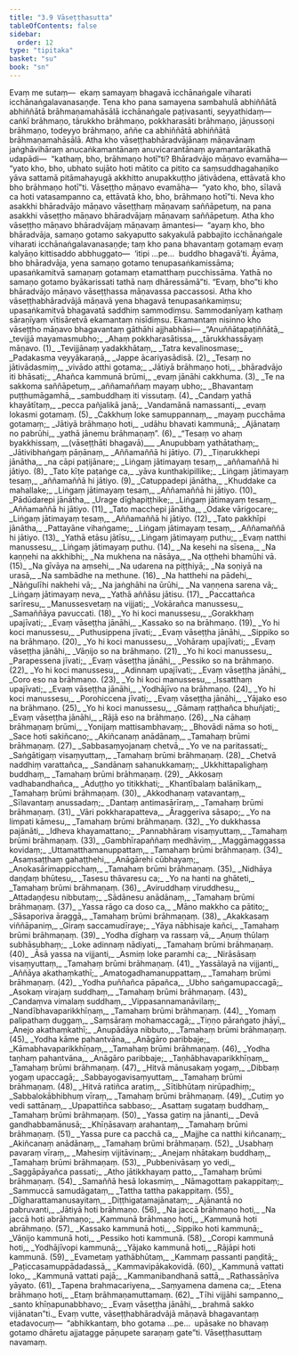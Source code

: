 ```yaml
---
title: "3.9 Vāseṭṭhasutta"
tableOfContents: false
sidebar:
  order: 12
type: "tipitaka"
basket: "su"
book: "sn"
---
```



<DynamicBreadcrumb />

<Paragraph number="716" book="sn">
Evaṃ me sutaṃ—  ekaṃ samayaṃ bhagavā icchānaṅgale viharati icchānaṅgalavanasaṇḍe. Tena kho pana samayena sambahulā abhiññātā abhiññātā brāhmaṇamahāsālā icchānaṅgale paṭivasanti, seyyathidaṃ—  caṅkī brāhmaṇo, tārukkho brāhmaṇo, pokkharasāti brāhmaṇo, jāṇussoṇi brāhmaṇo, todeyyo brāhmaṇo, aññe ca abhiññātā abhiññātā brāhmaṇamahāsālā. Atha kho vāseṭṭhabhāradvājānaṃ māṇavānaṃ jaṅghāvihāraṃ anucaṅkamantānaṃ anuvicarantānaṃ ayamantarākathā udapādi—  “kathaṃ, bho, brāhmaṇo hotī”ti?
</Paragraph>

<Paragraph number="717" book="sn">
Bhāradvājo māṇavo evamāha—  “yato kho, bho, ubhato sujāto hoti mātito ca pitito ca saṃsuddhagahaṇiko yāva sattamā pitāmahayugā akkhitto anupakkuṭṭho jātivādena, ettāvatā kho bho brāhmaṇo hotī”ti.
</Paragraph>

<Paragraph number="718" book="sn">
Vāseṭṭho māṇavo evamāha—  “yato kho, bho, sīlavā ca hoti vatasampanno ca, ettāvatā kho, bho, brāhmaṇo hotī”ti. Neva kho asakkhi bhāradvājo māṇavo vāseṭṭhaṃ māṇavaṃ saññāpetuṃ, na pana asakkhi vāseṭṭho māṇavo bhāradvājaṃ māṇavaṃ saññāpetuṃ.
</Paragraph>

<Paragraph number="719" book="sn">
Atha kho vāseṭṭho māṇavo bhāradvājaṃ māṇavaṃ āmantesi—  “ayaṃ kho, bho bhāradvāja, samaṇo gotamo sakyaputto sakyakulā pabbajito icchānaṅgale viharati icchānaṅgalavanasaṇḍe; taṃ kho pana bhavantaṃ gotamaṃ evaṃ kalyāṇo kittisaddo abbhuggato—  ‘itipi …pe…  buddho bhagavā’ti. Āyāma, bho bhāradvāja, yena samaṇo gotamo tenupasaṅkamissāma; upasaṅkamitvā samaṇaṃ gotamaṃ etamatthaṃ pucchissāma. Yathā no samaṇo gotamo byākarissati tathā naṃ dhāressāmā”ti. “Evaṃ, bho”ti kho bhāradvājo māṇavo vāseṭṭhassa māṇavassa paccassosi.
</Paragraph>

<Paragraph number="720" book="sn">
Atha kho vāseṭṭhabhāradvājā māṇavā yena bhagavā tenupasaṅkamiṃsu; upasaṅkamitvā bhagavatā saddhiṃ sammodiṃsu. Sammodanīyaṃ kathaṃ sāraṇīyaṃ vītisāretvā ekamantaṃ nisīdiṃsu. Ekamantaṃ nisinno kho vāseṭṭho māṇavo bhagavantaṃ gāthāhi ajjhabhāsi—
</Paragraph>

<Division number="600" book="sn" bookNo="18" page="373">

<Paragraph number="721" type="verses" book="sn">
_“Anuññātapaṭiññātā,_  
_tevijjā mayamasmubho;_  
_Ahaṃ pokkharasātissa,_  
_tārukkhassāyaṃ māṇavo. (1)_  

</Paragraph>

</Division>
<Division number="601" book="sn" bookNo="18" page="373">

<Paragraph number="722" type="verses" book="sn">
_Tevijjānaṃ yadakkhātaṃ,_  
_Tatra kevalinosmase;_  
_Padakasma veyyākaraṇā,_  
_Jappe ācariyasādisā. (2)_  

</Paragraph>

</Division>
<Division number="602" book="sn" bookNo="18" page="374">

<Paragraph number="723" type="verses" book="sn">
_Tesaṃ no jātivādasmiṃ,_  
_vivādo atthi gotama;_  
_Jātiyā brāhmaṇo hoti,_  
_bhāradvājo iti bhāsati;_  
_Ahañca kammunā brūmi,_  
_evaṃ jānāhi cakkhuma. (3)_  

</Paragraph>

</Division>
<Division number="603" book="sn" bookNo="18" page="374">

<Paragraph number="724" type="verses" book="sn">
_Te na sakkoma saññāpetuṃ,_  
_aññamaññaṃ mayaṃ ubho;_  
_Bhavantaṃ puṭṭhumāgamhā,_  
_sambuddhaṃ iti vissutaṃ. (4)_  

</Paragraph>

</Division>
<Division number="604" book="sn" bookNo="18" page="374">

<Paragraph number="725" type="verses" book="sn">
_Candaṃ yathā khayātītaṃ,_  
_pecca pañjalikā janā;_  
_Vandamānā namassanti,_  
_evaṃ lokasmi gotamaṃ. (5)_  

</Paragraph>

</Division>
<Division number="605" book="sn" bookNo="18" page="374">

<Paragraph number="726" type="verses" book="sn">
_Cakkhuṃ loke samuppannaṃ,_  
_mayaṃ pucchāma gotamaṃ;_  
_Jātiyā brāhmaṇo hoti,_  
_udāhu bhavati kammunā;_  
_Ajānataṃ no pabrūhi,_  
_yathā jānemu brāhmaṇaṃ”. (6)_  

</Paragraph>

</Division>
<Division number="606" book="sn" bookNo="18" page="374">

<Paragraph number="727" type="verses" book="sn">
_“Tesaṃ vo ahaṃ byakkhissaṃ, __(vāseṭṭhāti bhagavā)___  
_Anupubbaṃ yathātathaṃ;_  
_Jātivibhaṅgaṃ pāṇānaṃ,_  
_Aññamaññā hi jātiyo. (7)_  

</Paragraph>

</Division>
<Division number="607" book="sn" bookNo="18" page="374">

<Paragraph number="728" type="verses" book="sn">
_Tiṇarukkhepi jānātha,_  
_na cāpi paṭijānare;_  
_Liṅgaṃ jātimayaṃ tesaṃ,_  
_aññamaññā hi jātiyo. (8)_  

</Paragraph>

</Division>
<Division number="608" book="sn" bookNo="18" page="374">

<Paragraph number="729" type="verses" book="sn">
_Tato kīṭe paṭaṅge ca,_  
_yāva kunthakipillike;_  
_Liṅgaṃ jātimayaṃ tesaṃ,_  
_aññamaññā hi jātiyo. (9)_  

</Paragraph>

</Division>
<Division number="609" book="sn" bookNo="18" page="374">

<Paragraph number="730" type="verses" book="sn">
_Catuppadepi jānātha,_  
_Khuddake ca mahallake;_  
_Liṅgaṃ jātimayaṃ tesaṃ,_  
_Aññamaññā hi jātiyo. (10)_  

</Paragraph>

</Division>
<Division number="610" book="sn" bookNo="18" page="374">

<Paragraph number="731" type="verses" book="sn">
_Pādūdarepi jānātha,_  
_Urage dīghapiṭṭhike;_  
_Liṅgaṃ jātimayaṃ tesaṃ,_  
_Aññamaññā hi jātiyo. (11)_  

</Paragraph>

</Division>
<Division number="611" book="sn" bookNo="18" page="374">

<Paragraph number="732" type="verses" book="sn">
_Tato macchepi jānātha,_  
_Odake vārigocare;_  
_Liṅgaṃ jātimayaṃ tesaṃ,_  
_Aññamaññā hi jātiyo. (12)_  

</Paragraph>

</Division>
<Division number="612" book="sn" bookNo="18" page="374">

<Paragraph number="733" type="verses" book="sn">
_Tato pakkhīpi jānātha,_  
_Pattayāne vihaṅgame;_  
_Liṅgaṃ jātimayaṃ tesaṃ,_  
_Aññamaññā hi jātiyo. (13)_  

</Paragraph>

</Division>
<Division number="613" book="sn" bookNo="18" page="375">

<Paragraph number="734" type="verses" book="sn">
_Yathā etāsu jātīsu,_  
_Liṅgaṃ jātimayaṃ puthu;_  
_Evaṃ natthi manussesu,_  
_Liṅgaṃ jātimayaṃ puthu. (14)_  

</Paragraph>

</Division>
<Division number="614" book="sn" bookNo="18" page="375">

<Paragraph number="735" type="verses" book="sn">
_Na kesehi na sīsena,_  
_Na kaṇṇehi na akkhibhi;_  
_Na mukhena na nāsāya,_  
_Na oṭṭhehi bhamūhi vā. (15)_  

</Paragraph>

</Division>
<Division number="615" book="sn" bookNo="18" page="375">

<Paragraph number="736" type="verses" book="sn">
_Na gīvāya na aṃsehi,_  
_Na udarena na piṭṭhiyā;_  
_Na soṇiyā na urasā,_  
_Na sambādhe na methune. (16)_  

</Paragraph>

</Division>
<Division number="616" book="sn" bookNo="18" page="375">

<Paragraph number="737" type="verses" book="sn">
_Na hatthehi na pādehi,_  
_Nāṅgulīhi nakhehi vā;_  
_Na jaṅghāhi na ūrūhi,_  
_Na vaṇṇena sarena vā;_  
_Liṅgaṃ jātimayaṃ neva,_  
_Yathā aññāsu jātisu. (17)_  

</Paragraph>

</Division>
<Division number="617" book="sn" bookNo="18" page="375">

<Paragraph number="738" type="verses" book="sn">
_Paccattañca sarīresu,_  
_Manussesvetaṃ na vijjati;_  
_Vokārañca manussesu,_  
_Samaññāya pavuccati. (18)_  

</Paragraph>

</Division>
<Division number="618" book="sn" bookNo="18" page="375">

<Paragraph number="739" type="verses" book="sn">
_Yo hi koci manussesu,_  
_Gorakkhaṃ upajīvati;_  
_Evaṃ vāseṭṭha jānāhi,_  
_Kassako so na brāhmaṇo. (19)_  

</Paragraph>

</Division>
<Division number="619" book="sn" bookNo="18" page="375">

<Paragraph number="740" type="verses" book="sn">
_Yo hi koci manussesu,_  
_Puthusippena jīvati;_  
_Evaṃ vāseṭṭha jānāhi,_  
_Sippiko so na brāhmaṇo. (20)_  

</Paragraph>

</Division>
<Division number="620" book="sn" bookNo="18" page="375">

<Paragraph number="741" type="verses" book="sn">
_Yo hi koci manussesu,_  
_Vohāraṃ upajīvati;_  
_Evaṃ vāseṭṭha jānāhi,_  
_Vāṇijo so na brāhmaṇo. (21)_  

</Paragraph>

</Division>
<Division number="621" book="sn" bookNo="18" page="375">

<Paragraph number="742" type="verses" book="sn">
_Yo hi koci manussesu,_  
_Parapessena jīvati;_  
_Evaṃ vāseṭṭha jānāhi,_  
_Pessiko so na brāhmaṇo. (22)_  

</Paragraph>

</Division>
<Division number="622" book="sn" bookNo="18" page="375">

<Paragraph number="743" type="verses" book="sn">
_Yo hi koci manussesu,_  
_Adinnaṃ upajīvati;_  
_Evaṃ vāseṭṭha jānāhi,_  
_Coro eso na brāhmaṇo. (23)_  

</Paragraph>

</Division>
<Division number="623" book="sn" bookNo="18" page="375">

<Paragraph number="744" type="verses" book="sn">
_Yo hi koci manussesu,_  
_Issatthaṃ upajīvati;_  
_Evaṃ vāseṭṭha jānāhi,_  
_Yodhājīvo na brāhmaṇo. (24)_  

</Paragraph>

</Division>
<Division number="624" book="sn" bookNo="18" page="375">

<Paragraph number="745" type="verses" book="sn">
_Yo hi koci manussesu,_  
_Porohiccena jīvati;_  
_Evaṃ vāseṭṭha jānāhi,_  
_Yājako eso na brāhmaṇo. (25)_  

</Paragraph>

</Division>
<Division number="625" book="sn" bookNo="18" page="376">

<Paragraph number="746" type="verses" book="sn">
_Yo hi koci manussesu,_  
_Gāmaṃ raṭṭhañca bhuñjati;_  
_Evaṃ vāseṭṭha jānāhi,_  
_Rājā eso na brāhmaṇo. (26)_  

</Paragraph>

</Division>
<Division number="626" book="sn" bookNo="18" page="376">

<Paragraph number="747" type="verses" book="sn">
_Na cāhaṃ brāhmaṇaṃ brūmi,_  
_Yonijaṃ mattisambhavaṃ;_  
_Bhovādi nāma so hoti,_  
_Sace hoti sakiñcano;_  
_Akiñcanaṃ anādānaṃ,_  
_Tamahaṃ brūmi brāhmaṇaṃ. (27)_  

</Paragraph>

</Division>
<Division number="627" book="sn" bookNo="18" page="376">

<Paragraph number="748" type="verses" book="sn">
_Sabbasaṃyojanaṃ chetvā,_  
_Yo ve na paritassati;_  
_Saṅgātigaṃ visaṃyuttaṃ,_  
_Tamahaṃ brūmi brāhmaṇaṃ. (28)_  

</Paragraph>

</Division>
<Division number="628" book="sn" bookNo="18" page="376">

<Paragraph number="749" type="verses" book="sn">
_Chetvā naddhiṃ varattañca,_  
_Sandānaṃ sahanukkamaṃ;_  
_Ukkhittapalighaṃ buddhaṃ,_  
_Tamahaṃ brūmi brāhmaṇaṃ. (29)_  

</Paragraph>

</Division>
<Division number="629" book="sn" bookNo="18" page="376">

<Paragraph number="750" type="verses" book="sn">
_Akkosaṃ vadhabandhañca,_  
_Aduṭṭho yo titikkhati;_  
_Khantībalaṃ balānīkaṃ,_  
_Tamahaṃ brūmi brāhmaṇaṃ. (30)_  

</Paragraph>

</Division>
<Division number="630" book="sn" bookNo="18" page="376">

<Paragraph number="751" type="verses" book="sn">
_Akkodhanaṃ vatavantaṃ,_  
_Sīlavantaṃ anussadaṃ;_  
_Dantaṃ antimasārīraṃ,_  
_Tamahaṃ brūmi brāhmaṇaṃ. (31)_  

</Paragraph>

</Division>
<Division number="631" book="sn" bookNo="18" page="376">

<Paragraph number="752" type="verses" book="sn">
_Vāri pokkharapatteva,_  
_Āraggeriva sāsapo;_  
_Yo na limpati kāmesu,_  
_Tamahaṃ brūmi brāhmaṇaṃ. (32)_  

</Paragraph>

</Division>
<Division number="632" book="sn" bookNo="18" page="376">

<Paragraph number="753" type="verses" book="sn">
_Yo dukkhassa pajānāti,_  
_Idheva khayamattano;_  
_Pannabhāraṃ visaṃyuttaṃ,_  
_Tamahaṃ brūmi brāhmaṇaṃ. (33)_  

</Paragraph>

</Division>
<Division number="633" book="sn" bookNo="18" page="376">

<Paragraph number="754" type="verses" book="sn">
_Gambhīrapaññaṃ medhāviṃ,_  
_Maggāmaggassa kovidaṃ;_  
_Uttamatthamanuppattaṃ,_  
_Tamahaṃ brūmi brāhmaṇaṃ. (34)_  

</Paragraph>

</Division>
<Division number="634" book="sn" bookNo="18" page="376">

<Paragraph number="755" type="verses" book="sn">
_Asaṃsaṭṭhaṃ gahaṭṭhehi,_  
_Anāgārehi cūbhayaṃ;_  
_Anokasārimappicchaṃ,_  
_Tamahaṃ brūmi brāhmaṇaṃ. (35)_  

</Paragraph>

</Division>
<Division number="635" book="sn" bookNo="18" page="376">

<Paragraph number="756" type="verses" book="sn">
_Nidhāya daṇḍaṃ bhūtesu,_  
_Tasesu thāvaresu ca;_  
_Yo na hanti na ghāteti,_  
_Tamahaṃ brūmi brāhmaṇaṃ. (36)_  

</Paragraph>

</Division>
<Division number="636" book="sn" bookNo="18" page="376">

<Paragraph number="757" type="verses" book="sn">
_Aviruddhaṃ viruddhesu,_  
_Attadaṇḍesu nibbutaṃ;_  
_Sādānesu anādānaṃ,_  
_Tamahaṃ brūmi brāhmaṇaṃ. (37)_  

</Paragraph>

</Division>
<Division number="637" book="sn" bookNo="18" page="377">

<Paragraph number="758" type="verses" book="sn">
_Yassa rāgo ca doso ca,_  
_Māno makkho ca pātito;_  
_Sāsaporiva āraggā,_  
_Tamahaṃ brūmi brāhmaṇaṃ. (38)_  

</Paragraph>

</Division>
<Division number="638" book="sn" bookNo="18" page="377">

<Paragraph number="759" type="verses" book="sn">
_Akakkasaṃ viññāpaniṃ,_  
_Giraṃ saccamudīraye;_  
_Yāya nābhisaje kañci,_  
_Tamahaṃ brūmi brāhmaṇaṃ. (39)_  

</Paragraph>

</Division>
<Division number="639" book="sn" bookNo="18" page="377">

<Paragraph number="760" type="verses" book="sn">
_Yodha dīghaṃ va rassaṃ vā,_  
_Aṇuṃ thūlaṃ subhāsubhaṃ;_  
_Loke adinnaṃ nādiyati,_  
_Tamahaṃ brūmi brāhmaṇaṃ. (40)_  

</Paragraph>

</Division>
<Division number="640" book="sn" bookNo="18" page="377">

<Paragraph number="761" type="verses" book="sn">
_Āsā yassa na vijjanti,_  
_Asmiṃ loke paramhi ca;_  
_Nirāsāsaṃ visaṃyuttaṃ,_  
_Tamahaṃ brūmi brāhmaṇaṃ. (41)_  

</Paragraph>

</Division>
<Division number="641" book="sn" bookNo="18" page="377">

<Paragraph number="762" type="verses" book="sn">
_Yassālayā na vijjanti,_  
_Aññāya akathaṃkathī;_  
_Amatogadhamanuppattaṃ,_  
_Tamahaṃ brūmi brāhmaṇaṃ. (42)_  

</Paragraph>

</Division>
<Division number="642" book="sn" bookNo="18" page="377">

<Paragraph number="763" type="verses" book="sn">
_Yodha puññañca pāpañca,_  
_Ubho saṅgamupaccagā;_  
_Asokaṃ virajaṃ suddhaṃ,_  
_Tamahaṃ brūmi brāhmaṇaṃ. (43)_  

</Paragraph>

</Division>
<Division number="643" book="sn" bookNo="18" page="377">

<Paragraph number="764" type="verses" book="sn">
_Candaṃva vimalaṃ suddhaṃ,_  
_Vippasannamanāvilaṃ;_  
_Nandībhavaparikkhīṇaṃ,_  
_Tamahaṃ brūmi brāhmaṇaṃ. (44)_  

</Paragraph>

</Division>
<Division number="644" book="sn" bookNo="18" page="377">

<Paragraph number="765" type="verses" book="sn">
_Yomaṃ palipathaṃ duggaṃ,_  
_Saṃsāraṃ mohamaccagā;_  
_Tiṇṇo pāraṅgato jhāyī,_  
_Anejo akathaṃkathī;_  
_Anupādāya nibbuto,_  
_Tamahaṃ brūmi brāhmaṇaṃ. (45)_  

</Paragraph>

</Division>
<Division number="645" book="sn" bookNo="18" page="377">

<Paragraph number="766" type="verses" book="sn">
_Yodha kāme pahantvāna,_  
_Anāgāro paribbaje;_  
_Kāmabhavaparikkhīṇaṃ,_  
_Tamahaṃ brūmi brāhmaṇaṃ. (46)_  

</Paragraph>

</Division>
<Division number="646" book="sn" bookNo="18" page="377">

<Paragraph number="767" type="verses" book="sn">
_Yodha taṇhaṃ pahantvāna,_  
_Anāgāro paribbaje;_  
_Taṇhābhavaparikkhīṇaṃ,_  
_Tamahaṃ brūmi brāhmaṇaṃ. (47)_  

</Paragraph>

</Division>
<Division number="647" book="sn" bookNo="18" page="377">

<Paragraph number="768" type="verses" book="sn">
_Hitvā mānusakaṃ yogaṃ,_  
_Dibbaṃ yogaṃ upaccagā;_  
_Sabbayogavisaṃyuttaṃ,_  
_Tamahaṃ brūmi brāhmaṇaṃ. (48)_  

</Paragraph>

</Division>
<Division number="648" book="sn" bookNo="18" page="377">

<Paragraph number="769" type="verses" book="sn">
_Hitvā ratiñca aratiṃ,_  
_Sītibhūtaṃ nirūpadhiṃ;_  
_Sabbalokābhibhuṃ vīraṃ,_  
_Tamahaṃ brūmi brāhmaṇaṃ. (49)_  

</Paragraph>

</Division>
<Division number="649" book="sn" bookNo="18" page="378">

<Paragraph number="770" type="verses" book="sn">
_Cutiṃ yo vedi sattānaṃ,_  
_Upapattiñca sabbaso;_  
_Asattaṃ sugataṃ buddhaṃ,_  
_Tamahaṃ brūmi brāhmaṇaṃ. (50)_  

</Paragraph>

</Division>
<Division number="650" book="sn" bookNo="18" page="378">

<Paragraph number="771" type="verses" book="sn">
_Yassa gatiṃ na jānanti,_  
_Devā gandhabbamānusā;_  
_Khīṇāsavaṃ arahantaṃ,_  
_Tamahaṃ brūmi brāhmaṇaṃ. (51)_  

</Paragraph>

</Division>
<Division number="651" book="sn" bookNo="18" page="378">

<Paragraph number="772" type="verses" book="sn">
_Yassa pure ca pacchā ca,_  
_Majjhe ca natthi kiñcanaṃ;_  
_Akiñcanaṃ anādānaṃ,_  
_Tamahaṃ brūmi brāhmaṇaṃ. (52)_  

</Paragraph>

</Division>
<Division number="652" book="sn" bookNo="18" page="378">

<Paragraph number="773" type="verses" book="sn">
_Usabhaṃ pavaraṃ vīraṃ,_  
_Mahesiṃ vijitāvinaṃ;_  
_Anejaṃ nhātakaṃ buddhaṃ,_  
_Tamahaṃ brūmi brāhmaṇaṃ. (53)_  

</Paragraph>

</Division>
<Division number="653" book="sn" bookNo="18" page="378">

<Paragraph number="774" type="verses" book="sn">
_Pubbenivāsaṃ yo vedi,_  
_Saggāpāyañca passati;_  
_Atho jātikkhayaṃ patto,_  
_Tamahaṃ brūmi brāhmaṇaṃ. (54)_  

</Paragraph>

</Division>
<Division number="654" book="sn" bookNo="18" page="378">

<Paragraph number="775" type="verses" book="sn">
_Samaññā hesā lokasmiṃ,_  
_Nāmagottaṃ pakappitaṃ;_  
_Sammuccā samudāgataṃ,_  
_Tattha tattha pakappitaṃ. (55)_  

</Paragraph>

</Division>
<Division number="655" book="sn" bookNo="18" page="378">

<Paragraph number="776" type="verses" book="sn">
_Dīgharattamanusayitaṃ,_  
_Diṭṭhigatamajānataṃ;_  
_Ajānantā no pabruvanti,_  
_Jātiyā hoti brāhmaṇo. (56)_  

</Paragraph>

</Division>
<Division number="656" book="sn" bookNo="18" page="378">

<Paragraph number="777" type="verses" book="sn">
_Na jaccā brāhmaṇo hoti,_  
_Na jaccā hoti abrāhmaṇo;_  
_Kammunā brāhmaṇo hoti,_  
_Kammunā hoti abrāhmaṇo. (57)_  

</Paragraph>

</Division>
<Division number="657" book="sn" bookNo="18" page="378">

<Paragraph number="778" type="verses" book="sn">
_Kassako kammunā hoti,_  
_Sippiko hoti kammunā;_  
_Vāṇijo kammunā hoti,_  
_Pessiko hoti kammunā. (58)_  

</Paragraph>

</Division>
<Division number="658" book="sn" bookNo="18" page="378">

<Paragraph number="779" type="verses" book="sn">
_Coropi kammunā hoti,_  
_Yodhājīvopi kammunā;_  
_Yājako kammunā hoti,_  
_Rājāpi hoti kammunā. (59)_  

</Paragraph>

</Division>
<Division number="659" book="sn" bookNo="18" page="379">

<Paragraph number="780" type="verses" book="sn">
_Evametaṃ yathābhūtaṃ,_  
_Kammaṃ passanti paṇḍitā;_  
_Paṭiccasamuppādadassā,_  
_Kammavipākakovidā. (60)_  

</Paragraph>

</Division>
<Division number="660" book="sn" bookNo="18" page="379">

<Paragraph number="781" type="verses" book="sn">
_Kammunā vattati loko,_  
_Kammunā vattati pajā;_  
_Kammanibandhanā sattā,_  
_Rathassāṇīva yāyato. (61)_  

</Paragraph>

</Division>
<Division number="661" book="sn" bookNo="18" page="379">

<Paragraph number="782" type="verses" book="sn">
_Tapena brahmacariyena,_  
_Saṃyamena damena ca;_  
_Etena brāhmaṇo hoti,_  
_Etaṃ brāhmaṇamuttamaṃ. (62)_  

</Paragraph>

</Division>
<Division number="662" book="sn" bookNo="18" page="379">

<Paragraph number="783" type="verses" book="sn">
_Tīhi vijjāhi sampanno,_  
_santo khīṇapunabbhavo;_  
_Evaṃ vāseṭṭha jānāhi,_  
_brahmā sakko vijānatan”ti._  

</Paragraph>

<Paragraph number="784" book="sn">
Evaṃ vutte, vāseṭṭhabhāradvājā māṇavā bhagavantaṃ etadavocuṃ—  “abhikkantaṃ, bho gotama …pe…  upāsake no bhavaṃ gotamo dhāretu ajjatagge pāṇupete saraṇaṃ gate”ti.

</Paragraph>
</Division>

<Paragraph number="785" type="center" book="sn">
Vāseṭṭhasuttaṃ navamaṃ.
</Paragraph>